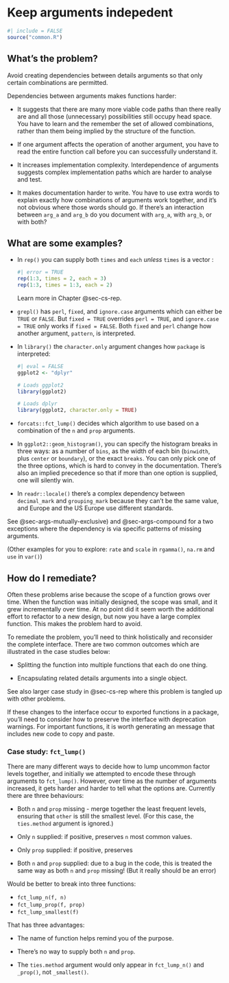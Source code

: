 # Keep arguments indepedent {#sec-args-independence}

```r
#| include = FALSE
source("common.R")
```

## What's the problem?

Avoid creating dependencies between details arguments so that only certain combinations are permitted.

Dependencies between arguments makes functions harder:

-   It suggests that there are many more viable code paths than there really are and all those (unnecessary) possibilities still occupy head space.
    You have to learn and the remember the set of allowed combinations, rather than them being implied by the structure of the function.

-   If one argument affects the operation of another argument, you have to read the entire function call before you can successfully understand it.

-   It increases implementation complexity.
    Interdependence of arguments suggests complex implementation paths which are harder to analyse and test.

-   It makes documentation harder to write.
    You have to use extra words to explain exactly how combinations of arguments work together, and it's not obvious where those words should go.
    If there's an interaction between `arg_a` and `arg_b` do you document with `arg_a`, with `arg_b`, or with both?

## What are some examples?

-   In `rep()` you can supply both `times` and `each` *unless* `times` is a vector :

    ```r
    #| error = TRUE
    rep(1:3, times = 2, each = 3)
    rep(1:3, times = 1:3, each = 2)
    ```

    Learn more in Chapter @sec-cs-rep.

-   `grepl()` has `perl`, `fixed`, and `ignore.case` arguments which can either be `TRUE` or `FALSE`.
    But `fixed = TRUE` overrides `perl = TRUE`, and `ignore.case = TRUE` only works if `fixed = FALSE`.
    Both `fixed` and `perl` change how another argument, `pattern`, is interpreted.

-   In `library()` the `character.only` argument changes how `package` is interpreted:

    ```r
    #| eval = FALSE
    ggplot2 <- "dplyr"

    # Loads ggplot2
    library(ggplot2)

    # Loads dplyr
    library(ggplot2, character.only = TRUE)
    ```

-   `forcats::fct_lump()` decides which algorithm to use based on a combination of the `n` and `prop` arguments.

-   In `ggplot2::geom_histogram()`, you can specify the histogram breaks in three ways: as a number of `bins`, as the width of each bin (`binwidth`, plus `center` or `boundary`), or the exact `breaks`.
    You can only pick one of the three options, which is hard to convey in the documentation.
    There's also an implied precedence so that if more than one option is supplied, one will silently win.

-   In `readr::locale()` there's a complex dependency between `decimal_mark` and `grouping_mark` because they can't be the same value, and Europe and the US Europe use different standards.

See @sec-args-mutually-exclusive) and @sec-args-compound for a two exceptions where the dependency is via specific patterns of missing arguments.

(Other examples for you to explore: `rate` and `scale` in `rgamma()`, `na.rm` and `use` in `var()`)

## How do I remediate?

Often these problems arise because the scope of a function grows over time.
When the function was initially designed, the scope was small, and it grew incrementally over time.
At no point did it seem worth the additional effort to refactor to a new design, but now you have a large complex function.
This makes the problem hard to avoid.

To remediate the problem, you'll need to think holistically and reconsider the complete interface.
There are two common outcomes which are illustrated in the case studies below:

-   Splitting the function into multiple functions that each do one thing.

-   Encapsulating related details arguments into a single object.

See also larger case study in @sec-cs-rep where this problem is tangled up with other problems.

If these changes to the interface occur to exported functions in a package, you'll need to consider how to preserve the interface with deprecation warnings.
For important functions, it is worth generating an message that includes new code to copy and paste.

### Case study: `fct_lump()` {#sec-cs-fct-lump}

There are many different ways to decide how to lump uncommon factor levels together, and initially we attempted to encode these through arguments to `fct_lump()`.
However, over time as the number of arguments increased, it gets harder and harder to tell what the options are.
Currently there are three behaviours:

-   Both `n` and `prop` missing - merge together the least frequent levels, ensuring that `other` is still the smallest level.
    (For this case, the `ties.method` argument is ignored.)

-   Only `n` supplied: if positive, preserves `n` most common values.

-   Only `prop` supplied: if positive, preserves

-   Both `n` and `prop` supplied: due to a bug in the code, this is treated the same way as both `n` and `prop` missing!
    (But it really should be an error)

Would be better to break into three functions:

-   `fct_lump_n(f, n)`
-   `fct_lump_prop(f, prop)`
-   `fct_lump_smallest(f)`

That has three advantages:

-   The name of function helps remind you of the purpose.

-   There's no way to supply both `n` and `prop`.

-   The `ties.method` argument would only appear in `fct_lump_n()` and `_prop()`, not `_smallest()`.
